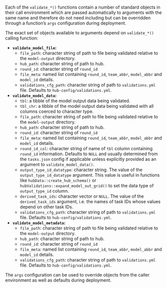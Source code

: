 Each of the `validate_*()` functions contain a number of standard objects in their call environment which are passed automatically to arguments with the same name and therefore do not need including but can be overridden through a function's `args` configuration during deployment. 

The exact set of objects available to arguments depend on `validate_*()` calling function:

- **`validate_model_file`:**
  - `file_path`: character string of path to file being validated relative to the `model-output` directory.
  - `hub_path`: character string of path to hub.
  - `round_id`: character string of `round_id`
  - `file_meta`: named list containing `round_id`, `team_abbr`, `model_abbr` and `model_id` details.
  - `validations_cfg_path`: character string of path to `validations.yml` file. Defaults to `hub-config/validations.yml`.
- **`validate_model_data`:** 
  - `tbl`: a tibble of the model output data being validated.
  - `tbl_chr`: a tibble of the model output data being validated with all columns coerced to character type.
  - `file_path`: character string of path to file being validated relative to the `model-output` directory.
  - `hub_path`: character string of path to hub.
  - `round_id`: character string of `round_id`
  - `file_meta`: named list containing `round_id`, `team_abbr`, `model_abbr` and `model_id` details.
  - `round_id_col`: character string of name of `tbl` column containing `round_id` information. Defaults to `NULL` and usually determined from the `tasks.json` config if applicable unless explicitly provided as an argument to `validate_model_data()`.
  - `output_type_id_datatype`: character string. The value of the `output_type_id_datatype` argument. This value is useful in functions like `hubData::create_hub_schema()` or `hubValidations::expand_model_out_grid()` to set the data type of `output_type_id` column.
  - `derived_task_ids`: character vector or `NULL`. The value of the `derived_task_ids` argument, i.e. the names of task IDs whose values depend on other task IDs.
  - `validations_cfg_path`: character string of path to `validations.yml` file. Defaults to `hub-config/validations.yml`.
- **`validate_model_metadata`:** 
  - `file_path`: character string of path to file being validated relative to the `model-output` directory.
  - `hub_path`: character string of path to hub.
  - `round_id`: character string of `round_id`
  - `file_meta`: named list containing `round_id`, `team_abbr`, `model_abbr` and `model_id` details.
  - `validations_cfg_path`: character string of path to `validations.yml` file. Defaults to `hub-config/validations.yml`.

The `args` configuration can be used to override objects from the caller environment as well as defaults during deployment.

